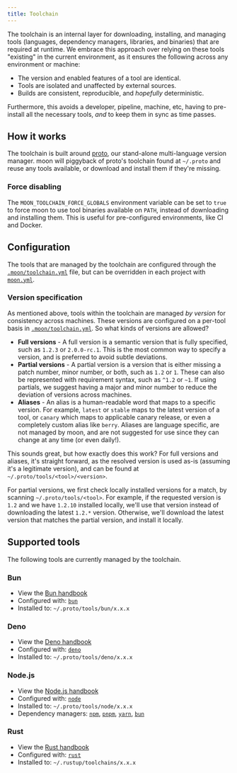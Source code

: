 ```yaml
---
title: Toolchain
---
```


The toolchain is an internal layer for downloading, installing, and managing tools (languages,
dependency managers, libraries, and binaries) that are required at runtime. We embrace this approach
over relying on these tools "existing" in the current environment, as it ensures the following
across any environment or machine:

- The version and enabled features of a tool are identical.
- Tools are isolated and unaffected by external sources.
- Builds are consistent, reproducible, and _hopefully_ deterministic.

Furthermore, this avoids a developer, pipeline, machine, etc, having to pre-install all the
necessary tools, _and_ to keep them in sync as time passes.

## How it works

The toolchain is built around [proto](/proto), our stand-alone multi-language version manager. moon
will piggyback of proto's toolchain found at `~/.proto` and reuse any tools available, or download
and install them if they're missing.

### Force disabling

The `MOON_TOOLCHAIN_FORCE_GLOBALS` environment variable can be set to `true` to force moon to use
tool binaries available on `PATH`, instead of downloading and installing them. This is useful for
pre-configured environments, like CI and Docker.

## Configuration

The tools that are managed by the toolchain are configured through the
[`.moon/toolchain.yml`](../config/toolchain) file, but can be overridden in each project with
[`moon.yml`](../config/project#toolchain).

### Version specification

As mentioned above, tools within the toolchain are managed _by version_ for consistency across
machines. These versions are configured on a per-tool basis in
[`.moon/toolchain.yml`](../config/toolchain). So what kinds of versions are allowed?

- **Full versions** - A full version is a semantic version that is fully specified, such as `1.2.3`
  or `2.0.0-rc.1`. This is the most common way to specify a version, and is preferred to avoid
  subtle deviations.
- **Partial versions** - A partial version is a version that is either missing a patch number, minor
  number, or both, such as `1.2` or `1`. These can also be represented with requirement syntax, such
  as `^1.2` or `~1`. If using partials, we suggest having a major and minor number to reduce the
  deviation of versions across machines.
- **Aliases** - An alias is a human-readable word that maps to a specific version. For example,
  `latest` or `stable` maps to the latest version of a tool, or `canary` which maps to applicable
  canary release, or even a completely custom alias like `berry`. Aliases are language specific, are
  not managed by moon, and are not suggested for use since they can change at any time (or even
  daily!).

This sounds great, but how exactly does this work? For full versions and aliases, it's straight
forward, as the resolved version is used as-is (assuming it's a legitimate version), and can be
found at `~/.proto/tools/<tool>/<version>`.

For partial versions, we first check locally installed versions for a match, by scanning
`~/.proto/tools/<tool>`. For example, if the requested version is `1.2` and we have `1.2.10`
installed locally, we'll use that version instead of downloading the latest `1.2.*` version.
Otherwise, we'll download the latest version that matches the partial version, and install it
locally.

## Supported tools

The following tools are currently managed by the toolchain.

### Bun

- View the [Bun handbook](../guides/javascript/bun-handbook)
- Configured with: [`bun`](../config/toolchain#bun)
- Installed to: `~/.proto/tools/bun/x.x.x`

### Deno

- View the [Deno handbook](../guides/javascript/deno-handbook)
- Configured with: [`deno`](../config/toolchain#deno)
- Installed to: `~/.proto/tools/deno/x.x.x`

### Node.js

- View the [Node.js handbook](../guides/javascript/node-handbook)
- Configured with: [`node`](../config/toolchain#node)
- Installed to: `~/.proto/tools/node/x.x.x`
- Dependency managers: [`npm`][pm], [`pnpm`][pm], [`yarn`][pm], [`bun`][pm]

### Rust

- View the [Rust handbook](../guides/rust/handbook)
- Configured with: [`rust`](../config/toolchain#rust)
- Installed to: `~/.rustup/toolchains/x.x.x`

[pm]: ../config/toolchain#npm-pnpm-yarn-bun

